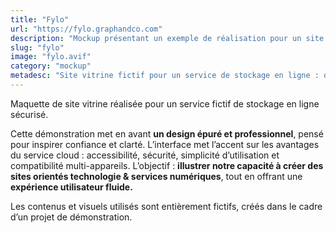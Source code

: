 ```yaml
---
title: "Fylo"
url: "https://fylo.graphandco.com"
description: "Mockup présentant un exemple de réalisation pour un site de stockage en ligne"
slug: "fylo"
image: "fylo.avif"
category: "mockup"
metadesc: "Site vitrine fictif pour un service de stockage en ligne : design clair, univers tech, navigation fluide. Maquette réalisée pour démonstration web."
---
```


Maquette de site vitrine réalisée pour un service fictif de stockage en ligne sécurisé.

Cette démonstration met en avant **un design épuré et professionnel**, pensé pour inspirer confiance et clarté. L’interface met l’accent sur les avantages du service cloud : accessibilité, sécurité, simplicité d’utilisation et compatibilité multi-appareils.
L’objectif : **illustrer notre capacité à créer des sites orientés technologie & services numériques**, tout en offrant une **expérience utilisateur fluide.**

Les contenus et visuels utilisés sont entièrement fictifs, créés dans le cadre d’un projet de démonstration.
